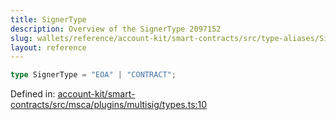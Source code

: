 ```yaml
---
title: SignerType
description: Overview of the SignerType 2097152
slug: wallets/reference/account-kit/smart-contracts/src/type-aliases/SignerType
layout: reference
---
```


```ts
type SignerType = "EOA" | "CONTRACT";
```

Defined in: [account-kit/smart-contracts/src/msca/plugins/multisig/types.ts:10](https://github.com/alchemyplatform/aa-sdk/blob/923a52171f7246172caf350853843e6680197da9/account-kit/smart-contracts/src/msca/plugins/multisig/types.ts#L10)
